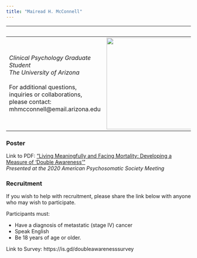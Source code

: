 ```yaml
---
title: "Mairead H. McConnell"
---
```

|                     &nbsp;       |                              &nbsp;                     |
|--------------------------------------------------------------------|-------------------------------------------------------------------------|
|  _Clinical Psychology Graduate Student_ <br> _The University of Arizona_   <br><br> For additional questions, inquiries or collaborations, please contact:  mhmcconnell@email.arizona.edu | ![](/MaireadMcConnell_headshot.jpg){width=250px}  |

### Poster

Link to PDF: ["Living Meaningfully and Facing Mortality: Developing a Measure of 'Double Awareness'"](/APS-2020-poster_McConnell.pdf)<br>
_Presented at the 2020 American Psychosomatic Society Meeting_


### Recruitment
If you wish to help with recruitment, please share the link below with anyone who may wish to participate. 

Participants must: 
<ul><li>Have a diagnosis of metastatic (stage IV) cancer</li> 
<li>Speak English</li>
<li>Be 18 years of age or older.</li></ul>
 
Link to Survey: https://is.gd/doubleawarenesssurvey
